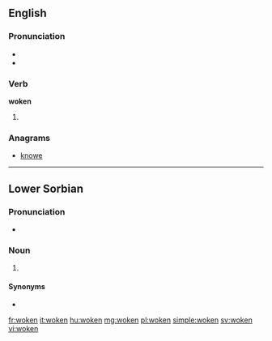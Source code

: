 ==English==

===Pronunciation===
* {{IPA|/ˈwɔʊkən/}}
* {{rhymes|əʊkən}}

===Verb===
'''woken'''

# {{past participle of|wake}}

===Anagrams===
* [[knowe#English|knowe]]

----
==Lower Sorbian==

===Pronunciation===
* {{IPA|[ˈɔkɛn]|lang=dsb}}

===Noun===
{{head|dsb|noun form|g=n-p}}

# {{genitive plural of|wokno|lang=dsb}}

====Synonyms====
* {{l|dsb|woknow}}

[[fr:woken]]
[[it:woken]]
[[hu:woken]]
[[mg:woken]]
[[pl:woken]]
[[simple:woken]]
[[sv:woken]]
[[vi:woken]]